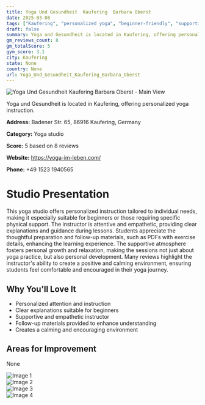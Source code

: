 ```yaml
---
title: Yoga Und Gesundheit  Kaufering  Barbara Oberst
date: 2025-03-08
tags: ["Kaufering", "personalized yoga", "beginner-friendly", "supportive atmosphere", "Kaufering"]  
draft: false
summary: Yoga und Gesundheit is located in Kaufering, offering personalized yoga instruction.
gm_reviews_count: 8
gm_totalScore: 5
gym_score: 3.1
city: Kaufering
state: None
country: None
url: Yoga_Und_Gesundheit_Kaufering_Barbara_Oberst
---
```


<div className="aspect-[16/9] relative my-8">
  <img 
    src="https://lh5.googleusercontent.com/p/AF1QipOMTvjCJ1MsbKjUNf9Vx1tlPvLnkv5cBa5fO5px=w1920-h1080-k-no"
    alt="Yoga Und Gesundheit  Kaufering  Barbara Oberst - Main View"
    className="object-cover absolute inset-0 w-full h-full rounded-lg"
  />
</div>

Yoga und Gesundheit is located in Kaufering, offering personalized yoga instruction.

**Address:** Badener Str. 65, 86916 Kaufering, Germany

**Category:** Yoga studio

**Score:** 5 based on 8 reviews

**Website:** https://yoga-im-leben.com/

**Phone:** +49 1523 1940565

# Studio Presentation

This yoga studio offers personalized instruction tailored to individual needs, making it especially suitable for beginners or those requiring specific physical support. The instructor is attentive and empathetic, providing clear explanations and guidance during lessons. Students appreciate the thoughtful preparation and follow-up materials, such as PDFs with exercise details, enhancing the learning experience. The supportive atmosphere fosters personal growth and relaxation, making the sessions not just about yoga practice, but also personal development. Many reviews highlight the instructor's ability to create a positive and calming environment, ensuring students feel comfortable and encouraged in their yoga journey.

## Why You'll Love It

- Personalized attention and instruction
- Clear explanations suitable for beginners
- Supportive and empathetic instructor
- Follow-up materials provided to enhance understanding
- Creates a calming and encouraging environment

## Areas for Improvement

None

<div className="grid grid-cols-1 xl:grid-cols-2 gap-4 my-8">
<div className="aspect-[4/3] relative"><img src="https://lh5.googleusercontent.com/p/AF1QipNB5vPXFfl1cW0HONte2cNoq4vRzEjcusoqBdgs=w1920-h1080-k-no" alt="Image 1" className="object-cover absolute inset-0 w-full h-full rounded-lg" /></div>
<div className="aspect-[4/3] relative"><img src="https://lh5.googleusercontent.com/p/AF1QipOpAXf1TFwD_nJ0-IDgcpDXibGTCNXGqWFVUYoh=w1920-h1080-k-no" alt="Image 2" className="object-cover absolute inset-0 w-full h-full rounded-lg" /></div>
<div className="aspect-[4/3] relative"><img src="https://lh5.googleusercontent.com/p/AF1QipOVVW75MVFJP9s56hUWaofbArpU7ncrztHDPbPd=w1920-h1080-k-no" alt="Image 3" className="object-cover absolute inset-0 w-full h-full rounded-lg" /></div>
<div className="aspect-[4/3] relative"><img src="https://streetviewpixels-pa.googleapis.com/v1/thumbnail?panoid=XfZr1k_5ptBFFHZhgQHkFw&cb_client=maps_sv.tactile.gps&w=203&h=100&yaw=320.9527&pitch=0&thumbfov=100" alt="Image 4" className="object-cover absolute inset-0 w-full h-full rounded-lg" /></div>
</div>